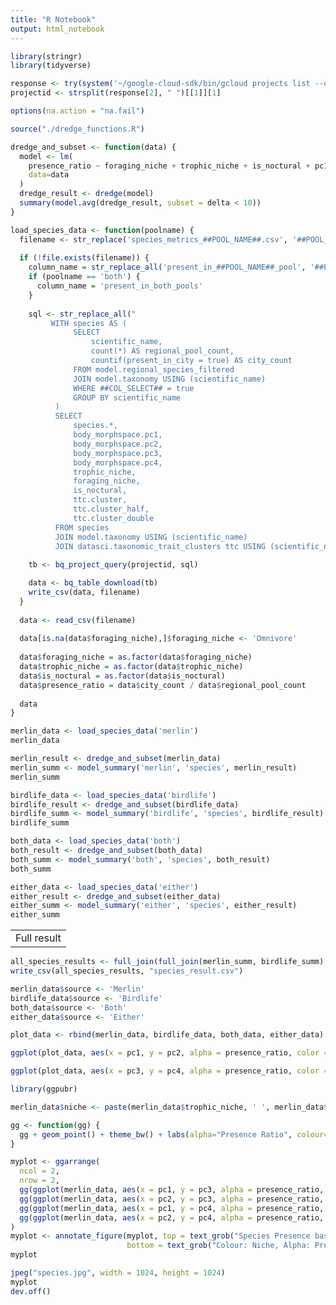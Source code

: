 ```yaml
---
title: "R Notebook"
output: html_notebook
---
```

```r
library(stringr)
library(tidyverse)
```

```r
response <- try(system('~/google-cloud-sdk/bin/gcloud projects list --quiet', intern = T))
projectid <- strsplit(response[2], " ")[[1]][1]
```

```r
options(na.action = "na.fail") 
```

```r
source("./dredge_functions.R")
```

```r
dredge_and_subset <- function(data) {
  model <- lm(
    presence_ratio ~ foraging_niche + trophic_niche + is_noctural + pc1 + pc2 + pc3 + pc4,
    data=data
  )
  dredge_result <- dredge(model)
  summary(model.avg(dredge_result, subset = delta < 10))
}
```

```r
load_species_data <- function(poolname) {
  filename <- str_replace('species_metrics_##POOL_NAME##.csv', '##POOL_NAME##', poolname)
  
  if (!file.exists(filename)) {
    column_name = str_replace_all('present_in_##POOL_NAME##_pool', '##POOL_NAME##', poolname)
    if (poolname == 'both') {
      column_name = 'present_in_both_pools'
    }
    
    sql <- str_replace_all("
         WITH species AS (
              SELECT 
                  scientific_name,
                  count(*) AS regional_pool_count,
                  countif(present_in_city = true) AS city_count
              FROM model.regional_species_filtered
              JOIN model.taxonomy USING (scientific_name)
              WHERE ##COL_SELECT## = true
              GROUP BY scientific_name
          )
          SELECT 
              species.*,
              body_morphspace.pc1,
              body_morphspace.pc2,
              body_morphspace.pc3,
              body_morphspace.pc4,
              trophic_niche,
              foraging_niche,
              is_noctural,
              ttc.cluster,
              ttc.cluster_half,
              ttc.cluster_double
          FROM species
          JOIN model.taxonomy USING (scientific_name)
          JOIN datasci.taxonomic_trait_clusters ttc USING (scientific_name)", '##COL_SELECT##', column_name)
  
    tb <- bq_project_query(projectid, sql)

    data <- bq_table_download(tb)
    write_csv(data, filename)
  }
  
  data <- read_csv(filename)
  
  data[is.na(data$foraging_niche),]$foraging_niche <- 'Omnivore'
  
  data$foraging_niche = as.factor(data$foraging_niche)
  data$trophic_niche = as.factor(data$trophic_niche)
  data$is_noctural = as.factor(data$is_noctural)
  data$presence_ratio = data$city_count / data$regional_pool_count
  
  data
}
```


```r
merlin_data <- load_species_data('merlin')
merlin_data
```



```r
merlin_result <- dredge_and_subset(merlin_data)
merlin_summ <- model_summary('merlin', 'species', merlin_result)
merlin_summ
```

```r
birdlife_data <- load_species_data('birdlife')
birdlife_result <- dredge_and_subset(birdlife_data)
birdlife_summ <- model_summary('birdlife', 'species', birdlife_result)
birdlife_summ
```


```r
both_data <- load_species_data('both')
both_result <- dredge_and_subset(both_data)
both_summ <- model_summary('both', 'species', both_result)
both_summ
```


```r
either_data <- load_species_data('either')
either_result <- dredge_and_subset(either_data)
either_summ <- model_summary('either', 'species', either_result)
either_summ
```

----------------------
Full result
----------------------
```r
all_species_results <- full_join(full_join(merlin_summ, birdlife_summ), full_join(both_summ, either_summ))
write_csv(all_species_results, "species_result.csv")
```

```r
merlin_data$source <- 'Merlin'
birdlife_data$source <- 'Birdlife'
both_data$source <- 'Both'
either_data$source <- 'Either'

plot_data <- rbind(merlin_data, birdlife_data, both_data, either_data)

ggplot(plot_data, aes(x = pc1, y = pc2, alpha = presence_ratio, color = as.factor(foraging_niche))) + geom_point() + theme(legend.position = "none") + facet_wrap(~ source)
```
```r
ggplot(plot_data, aes(x = pc3, y = pc4, alpha = presence_ratio, color = as.factor(foraging_niche))) + geom_point() + theme(legend.position = "none") + facet_wrap(~ source)
```
```r
library(ggpubr)
```

```r
merlin_data$niche <- paste(merlin_data$trophic_niche, ' ', merlin_data$foraging_niche, ' ', merlin_data$is_noctural, ' ', merlin_data$cluster)
```

```r
gg <- function(gg) {
  gg + geom_point() + theme_bw() + labs(alpha="Presence Ratio", colour="Niche")
}

myplot <- ggarrange(
  ncol = 2,
  nrow = 2,
  gg(ggplot(merlin_data, aes(x = pc1, y = pc3, alpha = presence_ratio, colour = niche)) + ylab("Short Tail + Pointy Beak -> Long Tail + Stubby Beak")) + theme(legend.position="none", axis.title.x=element_blank()) ,
  gg(ggplot(merlin_data, aes(x = pc2, y = pc3, alpha = presence_ratio, colour = niche))) + theme(legend.position="none", axis.title.x=element_blank(), axis.title.y=element_blank()),
  gg(ggplot(merlin_data, aes(x = pc1, y = pc4, alpha = presence_ratio, colour = niche)) + ylab("Long Tail + Pointy Beak -> Short Tail + Stubby Beak") + xlab("Body Size")) + theme(legend.position="none"),
  gg(ggplot(merlin_data, aes(x = pc2, y = pc4, alpha = presence_ratio, colour = niche)) + xlab("Beak Size"))  + theme(legend.position="none", axis.title.y=element_blank())
)
myplot <- annotate_figure(myplot, top = text_grob("Species Presence based on Morphology", face = "bold", size = 14),
                          bottom = text_grob("Colour: Niche, Alpha: Presence Ratio", hjust = 1, size = 10))
myplot
```

```r
jpeg("species.jpg", width = 1024, height = 1024)
myplot
dev.off()
```